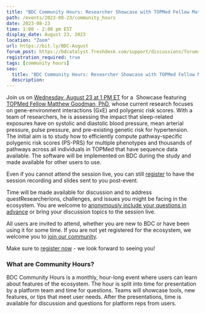 ```yaml
---
title: "BDC Community Hours: Researcher Showcase with TOPMed Fellow Matthew Goodman, PhD"
path: /events/2023-08-23/community_hours
date: 2023-08-23
time: 1:00 - 2:00 pm EST
display_date: August 23, 2023
location: "Zoom"
url: https://bit.ly/BDC-August
forum_post: https://bdcatalyst.freshdesk.com/support/discussions/forums/60000252439
registration_required: true
tags: [community hours]
seo:
  title: "BDC Community Hours: Researcher Showcase with TOPMed Fellow Matthew Goodman, PhD"
  description:
---
```

Join us on [Wednesday, August 23 at 1 PM ET](https://bit.ly/BDC-August) for a  Showcase featuring [TOPMed Fellow Matthew Goodman, PhD](https://topmed.nhlbi.nih.gov/awards/15742), whose current research focuses on gene-environment interactions (GxE) and polygenic risk scores. With a team of researchers, he is assessing the impact that sleep-related exposures have on systolic and diastolic blood pressure, mean arterial pressure, pulse pressure, and pre-existing genetic risk for hypertension. The initial aim is to study how to efficiently compute pathway-specific polygenic risk scores (PS-PRS) for multiple phenotypes and thousands of pathways across all individuals in TOPMed that have sequence data available. The software will be implemented on BDC during the study and made available for other users to use. 

Even if you cannot attend the session live, you can still [register](http://bit.ly/BDC-August) to have the session recording and slides sent to you post-event.

Time will be made available for discussion and to address questResearcherions, challenges, and issues you might be facing in the ecosystem. You are welcome to [anonymously include your questions in advance](https://forms.gle/iPifJTM5q2eeKa7UA) or bring your discussion topics to the session live.

All users are invited to attend, whether you are new to BDC or have been using it for some time. If you are not yet registered for the ecosystem, we welcome you to [join our community](/join-bdc/).

Make sure to [register now](http://bit.ly/BDC-August) - we look forward to seeing you!

### What are Community Hours?

BDC Community Hours is a monthly, hour-long event where users can learn about features of the ecosystem. The hour is split into time for presentation by a platform team and time for questions. Teams will showcase tools, new features, or tips that meet user needs. After the presentations, time is available for discussion and questions for platform reps from users.